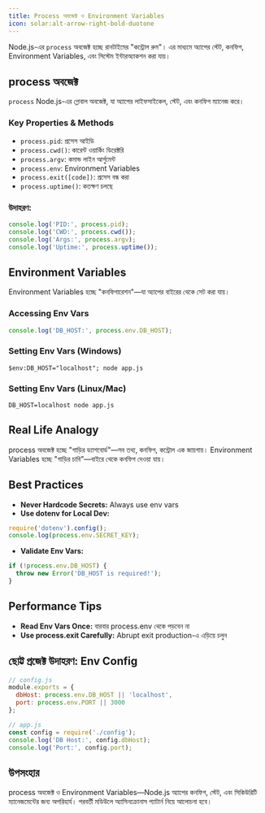```yaml
---
title: Process অবজেক্ট ও Environment Variables
icon: solar:alt-arrow-right-bold-duotone
---
```


Node.js-এর `process` অবজেক্ট হচ্ছে রানটাইমের "কন্ট্রোল রুম"। এর মাধ্যমে অ্যাপের স্টেট, কনফিগ, Environment Variables, এবং সিস্টেম ইন্টারঅ্যাকশন করা যায়।

## process অবজেক্ট

`process` Node.js-এর গ্লোবাল অবজেক্ট, যা অ্যাপের লাইফসাইকেল, স্টেট, এবং কনফিগ ম্যানেজ করে।

### Key Properties & Methods
- `process.pid`: প্রসেস আইডি
- `process.cwd()`: কারেন্ট ওয়ার্কিং ডিরেক্টরি
- `process.argv`: কমান্ড লাইন আর্গুমেন্ট
- `process.env`: Environment Variables
- `process.exit([code])`: প্রসেস বন্ধ করা
- `process.uptime()`: কতক্ষণ চলছে

### উদাহরণ:
```js
console.log('PID:', process.pid);
console.log('CWD:', process.cwd());
console.log('Args:', process.argv);
console.log('Uptime:', process.uptime());
```

## Environment Variables

Environment Variables হচ্ছে "কনফিগারেশন"—যা অ্যাপের বাইরের থেকে সেট করা যায়।

### Accessing Env Vars
```js
console.log('DB_HOST:', process.env.DB_HOST);
```

### Setting Env Vars (Windows)
```
$env:DB_HOST="localhost"; node app.js
```

### Setting Env Vars (Linux/Mac)
```
DB_HOST=localhost node app.js
```

## Real Life Analogy

process অবজেক্ট হচ্ছে "গাড়ির ড্যাশবোর্ড"—সব তথ্য, কনফিগ, কন্ট্রোল এক জায়গায়। Environment Variables হচ্ছে "গাড়ির চাবি"—বাইরে থেকে কনফিগ দেওয়া যায়।

## Best Practices

- **Never Hardcode Secrets:** Always use env vars
- **Use dotenv for Local Dev:**

```js
require('dotenv').config();
console.log(process.env.SECRET_KEY);
```

- **Validate Env Vars:**

```js
if (!process.env.DB_HOST) {
  throw new Error('DB_HOST is required!');
}
```

## Performance Tips

- **Read Env Vars Once:** বারবার process.env থেকে পড়বেন না
- **Use process.exit Carefully:** Abrupt exit production-এ এড়িয়ে চলুন

## ছোট্ট প্রজেক্ট উদাহরণ: Env Config

```js
// config.js
module.exports = {
  dbHost: process.env.DB_HOST || 'localhost',
  port: process.env.PORT || 3000
};

// app.js
const config = require('./config');
console.log('DB Host:', config.dbHost);
console.log('Port:', config.port);
```

## উপসংহার

process অবজেক্ট ও Environment Variables—Node.js অ্যাপের কনফিগ, স্টেট, এবং সিকিউরিটি ম্যানেজমেন্টের জন্য অপরিহার্য। পরবর্তী মডিউলে অ্যাসিনক্রোনাস প্যাটার্ন নিয়ে আলোচনা হবে।
